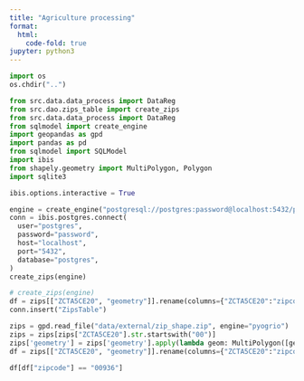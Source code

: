 ```yaml
---
title: "Agriculture processing"
format:
  html:
    code-fold: true
jupyter: python3
---
```


```python
import os
os.chdir("..")
```

```python
from src.data.data_process import DataReg
from src.dao.zips_table import create_zips
from src.data.data_process import DataReg
from sqlmodel import create_engine
import geopandas as gpd
import pandas as pd
from sqlmodel import SQLModel
import ibis
from shapely.geometry import MultiPolygon, Polygon
import sqlite3

ibis.options.interactive = True
```

```python
engine = create_engine("postgresql://postgres:password@localhost:5432/postgres")
conn = ibis.postgres.connect(
  user="postgres",
  password="password",
  host="localhost",
  port="5432",
  database="postgres",
)
create_zips(engine)
```

```python
# create_zips(engine)
df = zips[["ZCTA5CE20", "geometry"]].rename(columns={"ZCTA5CE20":"zipcode"}).reset_index(drop=True)
conn.insert("ZipsTable")
```

```python
zips = gpd.read_file("data/external/zip_shape.zip", engine="pyogrio")
zips = zips[zips["ZCTA5CE20"].str.startswith("00")]
zips['geometry'] = zips['geometry'].apply(lambda geom: MultiPolygon([geom]) if isinstance(geom, Polygon) else geom)
df = zips[["ZCTA5CE20", "geometry"]].rename(columns={"ZCTA5CE20":"zipcode"}).reset_index(drop=True)
```

```python
df[df["zipcode"] == "00936"]
```